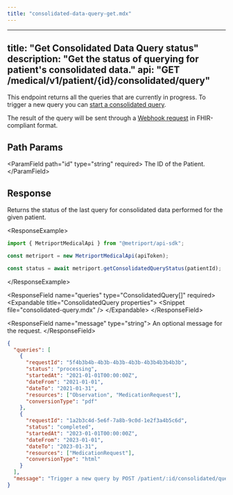 ```yaml
---
title: "consolidated-data-query-get.mdx"
---
```


---
title: "Get Consolidated Data Query status"
description: "Get the status of querying for patient's consolidated data."
api: "GET /medical/v1/patient/{id}/consolidated/query"
---

This endpoint returns all the queries that are currently in progress. To trigger a new query you can
[start a consolidated query](/medical-api/api-reference/fhir/consolidated-data-query-post).

The result of the query will be sent through a [Webhook request](/medical-api/more-info/webhooks#patient-consolidated-data)
in FHIR-compliant format.

## Path Params

&lt;ParamField path="id" type="string" required&gt;
  The ID of the Patient.
&lt;/ParamField&gt;

## Response

Returns the status of the last query for consolidated data performed for the given patient.

&lt;ResponseExample&gt;

```javascript Metriport SDK
import { MetriportMedicalApi } from "@metriport/api-sdk";

const metriport = new MetriportMedicalApi(apiToken);

const status = await metriport.getConsolidatedQueryStatus(patientId);
```

&lt;/ResponseExample&gt;

&lt;ResponseField name="queries" type="ConsolidatedQuery[]" required&gt;
  &lt;Expandable title="ConsolidatedQuery properties"&gt;
    &lt;Snippet file="consolidated-query.mdx" /&gt;
  &lt;/Expandable&gt;
&lt;/ResponseField&gt;

&lt;ResponseField name="message" type="string"&gt;
  An optional message for the request.
&lt;/ResponseField&gt;

```json
{
  "queries": [
    {
      "requestId": "5f4b3b4b-4b3b-4b3b-4b3b-4b3b4b3b4b3b",
      "status": "processing",
      "startedAt": "2021-01-01T00:00:00Z",
      "dateFrom": "2021-01-01",
      "dateTo": "2021-01-31",
      "resources": ["Observation", "MedicationRequest"],
      "conversionType": "pdf"
    },
    {
      "requestId": "1a2b3c4d-5e6f-7a8b-9c0d-1e2f3a4b5c6d",
      "status": "completed",
      "startedAt": "2023-01-01T00:00:00Z",
      "dateFrom": "2023-01-01",
      "dateTo": "2023-01-31",
      "resources": ["MedicationRequest"],
      "conversionType": "html"
    }
  ],
  "message": "Trigger a new query by POST /patient/:id/consolidated/query; data will be sent through Webhook"
}
```
